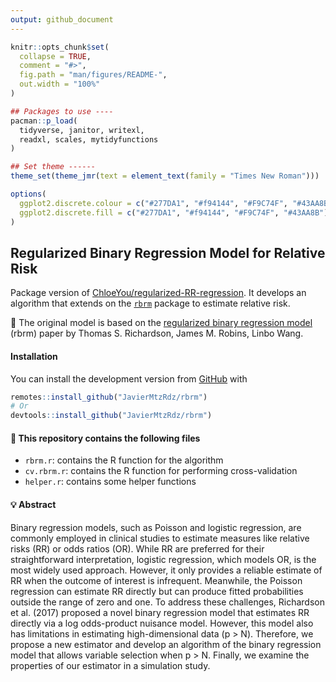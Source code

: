```yaml
---
output: github_document
---
```


<!-- README.md is generated from README.Rmd. Please edit that file -->

```r
knitr::opts_chunk$set(
  collapse = TRUE,
  comment = "#>",
  fig.path = "man/figures/README-",
  out.width = "100%"
)

## Packages to use ----
pacman::p_load(
  tidyverse, janitor, writexl,
  readxl, scales, mytidyfunctions
)

## Set theme ------
theme_set(theme_jmr(text = element_text(family = "Times New Roman")))

options(
  ggplot2.discrete.colour = c("#277DA1", "#f94144", "#F9C74F", "#43AA8B"),
  ggplot2.discrete.fill = c("#277DA1", "#f94144", "#F9C74F", "#43AA8B")
)
```

##  Regularized Binary Regression Model for Relative Risk

Package version of [ChloeYou/regularized-RR-regression](https://github.com/ChloeYou/regularized-RR-regression). It develops an algorithm that extends on the [`rbrm`](https://github.com/mclements/brm) package to estimate relative risk.

📖 The original model is based on the [regularized binary regression model](https://arxiv.org/abs/1510.02430) (rbrm) paper by Thomas S. Richardson, James M. Robins, Linbo Wang.

#### Installation

You can install the development version from 
[GitHub](https://github.com/JavierMtzRdz/rbrm) with

``` r
remotes::install_github("JavierMtzRdz/rbrm")
# Or
devtools::install_github("JavierMtzRdz/rbrm")	
```

#### 📂 This repository contains the following files

* `rbrm.r`: contains the R function for the algorithm
* `cv.rbrm.r`: contains the R function for performing cross-validation
* `helper.r`: contains some helper functions

#### 💡 Abstract

Binary regression models, such as Poisson and logistic regression, are commonly employed in clinical studies to estimate measures like relative risks (RR) or odds ratios (OR). While RR are preferred for their straightforward interpretation, logistic regression, which models OR, is the most widely used approach. However, it only provides a reliable estimate of RR when the outcome of interest is infrequent. Meanwhile, the Poisson regression can estimate RR directly but can produce fitted probabilities outside the range of zero and one. To address these challenges, Richardson et al. (2017) proposed a novel binary regression model that estimates RR directly via a log odds-product nuisance model. However, this model also has limitations in estimating high-dimensional data (p > N). Therefore, we propose a new estimator and develop an algorithm of the binary regression model that allows variable selection when p > N. Finally, we examine the properties of our estimator in a simulation study.
